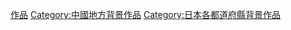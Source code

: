 {{日本行政區劃分類導航|背景作品}}
{{DEFAULTSORT:Okayama}}
[[Category:岡山縣文化|作品]]
[[Category:中國地方背景作品|Category:中國地方背景作品]]
[[Category:日本各都道府縣背景作品|Category:日本各都道府縣背景作品]]